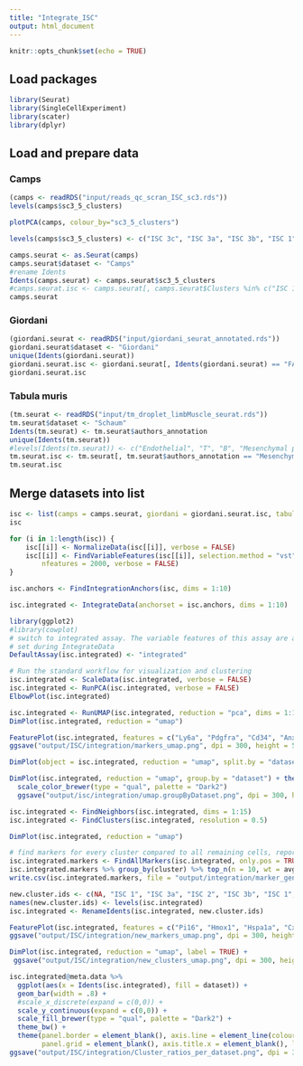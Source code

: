 ---
title: "Integrate_ISC"
output: html_document
---

```{r setup, include=FALSE}
knitr::opts_chunk$set(echo = TRUE)
```

## Load packages
```{r}
library(Seurat)
library(SingleCellExperiment)
library(scater)
library(dplyr)
```

## Load and prepare data
### Camps
```{r}
(camps <- readRDS("input/reads_qc_scran_ISC_sc3.rds"))
levels(camps$sc3_5_clusters)
```

```{r}
plotPCA(camps, colour_by="sc3_5_clusters")
```

```{r}
levels(camps$sc3_5_clusters) <- c("ISC 3c", "ISC 3a", "ISC 3b", "ISC 1", "ISC 2")
```


```{r}
camps.seurat <- as.Seurat(camps)
camps.seurat$dataset <- "Camps"
#rename Idents
Idents(camps.seurat) <- camps.seurat$sc3_5_clusters
#camps.seurat.isc <- camps.seurat[, camps.seurat$Clusters %in% c("ISC 1", "ISC 2", "ISC 3")]
camps.seurat
```

### Giordani
```{r}
(giordani.seurat <- readRDS("input/giordani_seurat_annotated.rds"))
giordani.seurat$dataset <- "Giordani"
unique(Idents(giordani.seurat))
giordani.seurat.isc <- giordani.seurat[, Idents(giordani.seurat) == "FAP"]
giordani.seurat.isc
```

### Tabula muris
```{r}
(tm.seurat <- readRDS("input/tm_droplet_limbMuscle_seurat.rds"))
tm.seurat$dataset <- "Schaum"
Idents(tm.seurat) <- tm.seurat$authors_annotation
unique(Idents(tm.seurat))
#levels(Idents(tm.seurat)) <- c("Endothelial", "T", "B", "Mesenchymal progenitor", "Macrophage", "Satellite")
tm.seurat.isc <- tm.seurat[, tm.seurat$authors_annotation == "Mesenchymal stem"]
tm.seurat.isc
```

## Merge datasets into list
```{r}
isc <- list(camps = camps.seurat, giordani = giordani.seurat.isc, tabula.muris = tm.seurat.isc)
isc
```

```{r}
for (i in 1:length(isc)) {
    isc[[i]] <- NormalizeData(isc[[i]], verbose = FALSE)
    isc[[i]] <- FindVariableFeatures(isc[[i]], selection.method = "vst", 
        nfeatures = 2000, verbose = FALSE)
}
```

```{r}
isc.anchors <- FindIntegrationAnchors(isc, dims = 1:10) 
```

```{r}
isc.integrated <- IntegrateData(anchorset = isc.anchors, dims = 1:10)
```

```{r}
library(ggplot2)
#library(cowplot)
# switch to integrated assay. The variable features of this assay are automatically
# set during IntegrateData
DefaultAssay(isc.integrated) <- "integrated"

# Run the standard workflow for visualization and clustering
isc.integrated <- ScaleData(isc.integrated, verbose = FALSE)
isc.integrated <- RunPCA(isc.integrated, verbose = FALSE)
ElbowPlot(isc.integrated)
```

```{r}
isc.integrated <- RunUMAP(isc.integrated, reduction = "pca", dims = 1:15)
DimPlot(isc.integrated, reduction = "umap")
```


```{r fig.height=5, fig.width=16}
FeaturePlot(isc.integrated, features = c("Ly6a", "Pdgfra", "Cd34", "Anxa3", "Cd55", "F3", "Gdf10", "Meox2", "Thbs4", "Fbln7", "Ptx3", "Cthrc1"), reduction = "umap", min.cutoff = .5, ncol = 6)
ggsave("output/ISC/integration/markers_umap.png", dpi = 300, height = 5, width = 16)
```

```{r fig.height=5, fig.width=13}
DimPlot(object = isc.integrated, reduction = "umap", split.by = "dataset", label = TRUE, ncol = 3, pt.size = 1) + NoLegend() + ggsave("output/isc/integration/umap.splitByDataset.png", dpi = 300, height = 5, width = 13)
```

```{r fig.height=5, fig.width=5}
DimPlot(isc.integrated, reduction = "umap", group.by = "dataset") + theme(legend.position = "top") +
  scale_color_brewer(type = "qual", palette = "Dark2")
  ggsave("output/isc/integration/umap.groupByDataset.png", dpi = 300, height = 5, width = 5)
```

```{r}
isc.integrated <- FindNeighbors(isc.integrated, dims = 1:15)
isc.integrated <- FindClusters(isc.integrated, resolution = 0.5)
```

```{r}
DimPlot(isc.integrated, reduction = "umap")
```

```{r}
# find markers for every cluster compared to all remaining cells, report only the positive ones
isc.integrated.markers <- FindAllMarkers(isc.integrated, only.pos = TRUE, min.pct = 0.25, logfc.threshold = 0.25)
isc.integrated.markers %>% group_by(cluster) %>% top_n(n = 10, wt = avg_logFC)
write.csv(isc.integrated.markers, file = "output/integration/marker_genes.csv")
```

```{r}
new.cluster.ids <- c(NA, "ISC 1", "ISC 3a", "ISC 2", "ISC 3b", "ISC 1", "ISC 2", "Sca-1 negative", NA, "Endothelial-like")
names(new.cluster.ids) <- levels(isc.integrated)
isc.integrated <- RenameIdents(isc.integrated, new.cluster.ids)
```

```{r fig.height=5, fig.width=16}
FeaturePlot(isc.integrated, features = c("Pi16", "Hmox1", "Hspa1a", "Cxcl13", "Mgp", "Gas1", "Apod", "Cxcl14", "Pecam1"), reduction = "umap", min.cutoff = .5, ncol = 6)
ggsave("output/ISC/integration/new_markers_umap.png", dpi = 300, height = 5, width = 16)
```


```{r fig.height=5, fig.width=7}
DimPlot(isc.integrated, reduction = "umap", label = TRUE) +
 ggsave("output/ISC/integration/new_clusters_umap.png", dpi = 300, height = 5, width = 7)
```

```{r fig.height=5, fig.width=7}
isc.integrated@meta.data %>%
  ggplot(aes(x = Idents(isc.integrated), fill = dataset)) +
  geom_bar(width = .8) +
  #scale_x_discrete(expand = c(0,0)) +
  scale_y_continuous(expand = c(0,0)) +
  scale_fill_brewer(type = "qual", palette = "Dark2") +
  theme_bw() +
  theme(panel.border = element_blank(), axis.line = element_line(colour = "black"), axis.text = element_text(colour = "black"),
        panel.grid = element_blank(), axis.title.x = element_blank(), legend.title = element_blank())
ggsave("output/ISC/integration/Cluster_ratios_per_dataset.png", dpi = 300, height = 5, width = 7)
```

